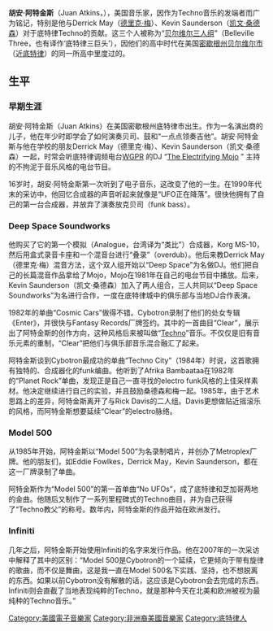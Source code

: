 {{BLP unsourced|time=2012-07-10T02:05:50+00:00}}
{{copyedit|time=2012-07-10T02:05:50+00:00}}
'''胡安·阿特金斯'''（Juan Atkins，{{bd|1962年|12月9日||}}），美国音乐家，因作为Techno音乐的发端者而广为铭记，特别是他与Derrick May（[[德里克·梅|德里克·梅]]）、Kevin Saunderson（[[凯文·桑德森|凯文·桑德森]]）对于底特律Techno的贡献。这三个人被称为“[[贝尔维尔三人组|贝尔维尔三人组]]”（Belleville Three，也有译作‘底特律三巨头’），因他们的高中时代在美国[[密歇根州|密歇根州]][[贝尔维尔市|贝尔维尔市]]（近[[底特律|底特律]]）的同一所高中里度过的。

== 生平 ==

=== 早期生涯 ===
胡安·阿特金斯（Juan Atkins）在美国密歇根州底特律市出生。作为一名演出商的儿子，他在年少时即学会了如何演奏贝司、鼓和“一点点领奏吉他”。胡安·阿特金斯与他在学校的朋友Derrick May（德里克·梅）、Kevin Saunderson（凯文·桑德森）一起，时常会听底特律调频电台[http://en.wikipedia.org/wiki/WGPR WGPR] {{Wayback|url=http://en.wikipedia.org/wiki/WGPR |date=20210330133413 }}的DJ “[http://en.wikipedia.org/wiki/The_Electrifying_Mojo The Electrifying Mojo] {{Wayback|url=http://en.wikipedia.org/wiki/The_Electrifying_Mojo |date=20210428023342 }}” 主持的不拘泥于音乐风格的电台节目。

16岁时，胡安·阿特金斯第一次听到了电子音乐，这改变了他的一生。在1990年代末的采访中，他回忆合成器的声音听起来就像是“UFO正在降落”。很快他拥有了自己的第一台合成器，并放弃了演奏放克贝司（funk bass）。

{{cquote|“当我第一次在唱片里听到合成器的声音时，那简直太棒了……就像UFO在唱片中降落，所以我买了一台合成器……并没有哪个特殊的乐团让我对合成器感兴趣，但是《[[闪光灯|闪光灯]]》（‘Flashlight’，Parliament乐队在1978年前期的头牌R&B单曲）是我第一个听到的大概有75%是电子声音的唱片。”}}

=== Deep Space Soundworks ===
他购买了它的第一个模拟（Analogue，台湾译为“类比”）合成器，Korg MS-10，然后用盒式录音卡座和一个混音台进行“叠录”（overdub）。他后来教Derrick May（德里克·梅）混音方法，这个双人组开始以“Deep Space”为名做DJ。他们把自己的长篇混音作品拿给了Mojo，Mojo在1981年在自己的电台节目中播放。后来，Kevin Saunderson（凯文·桑德森）加入了两人组合，三人共同以“Deep Space Soundworks”为名进行合作，一度在底特律城中的俱乐部与当地DJ合作表演。 

1982年的单曲“Cosmic Cars”做得不错。Cybotron录制了他们的处女专辑《Enter》，并很快与Fantasy Records厂牌签约。其中的一首曲目“Clear”，展示出了阿特金斯的创作方向，这种风格后来被叫做“[[Techno|Techno]]”音乐。不仅仅是旧有音乐元素的重制，“Clear”把他们与俱乐部音乐混合融汇了起来。

阿特金斯谈到Cybotron最成功的单曲“Techno City”（1984年）时说，这首歌拥有独特的、合成器化的funk编曲。他听到了Afrika Bambaataa在1982年的“Planet Rock”单曲，发现正是自己一直寻找的electro funk风格的上佳采样素材。他决定继续进行自己的实验，并且鼓励桑德森和梅一起。1985年，由于艺术思路上的差异，阿特金斯离开了与Rick Davis的二人组。Davis更想做贴近摇滚乐的风格，而阿特金斯想要延续“Clear”的electro脉络。

=== Model 500 ===
从1985年开始，阿特金斯以“Model 500”为名录制唱片，并创办了Metroplex厂牌。他的朋友们，如Eddie Fowlkes，Derrick May，Kevin Saunderson，都在这一厂牌录制了单曲。

阿特金斯作为“Model 500”的第一首单曲“No UFOs”，成了底特律和芝加哥两地的金曲。他随后又制作了一系列里程碑式的Techno曲目，并为自己获得了“Techno教父”的称号。数年内，阿特金斯的作品开始在欧洲发行。

=== Infiniti ===
几年之后，阿特金斯开始使用Infiniti的名字来发行作品。他在2007年的一次采访中解释了其中的区别：“Model 500是Cybotron的一个延续，它更倾向于带有旋律的歌曲，而不仅是舞曲，这是我一直在Model 500名下实践、坚持，也不想脱离的东西。如果以前Cybotron没有解散的话，这应该是Cybotron会去完成的东西。Infiniti则会直截了当地表现纯粹的Techno，就是那种今天在北美和欧洲被视为最纯种的Techno音乐。”

{{Authority control}}
{{DEFAULTSORT:Atkins, Juan}}
[[Category:美國電子音樂家|Category:美國電子音樂家]]
[[Category:非洲裔美國音樂家|Category:非洲裔美國音樂家]]
[[Category:底特律人|Category:底特律人]]